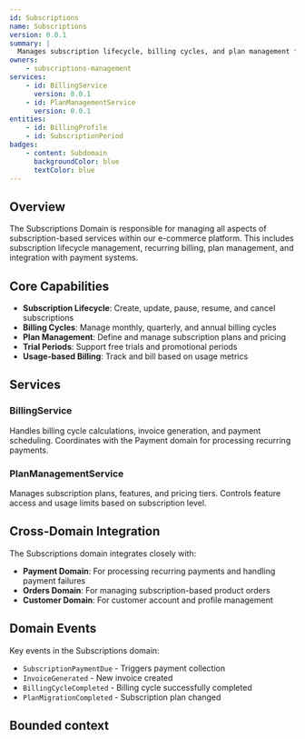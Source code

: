 ```yaml
---
id: Subscriptions
name: Subscriptions
version: 0.0.1
summary: |
  Manages subscription lifecycle, billing cycles, and plan management for recurring revenue streams.
owners:
    - subscriptions-management
services:
    - id: BillingService
      version: 0.0.1
    - id: PlanManagementService
      version: 0.0.1
entities:
    - id: BillingProfile
    - id: SubscriptionPeriod
badges:
    - content: Subdomain
      backgroundColor: blue
      textColor: blue
---
```


## Overview

The Subscriptions Domain is responsible for managing all aspects of subscription-based services within our e-commerce platform. This includes subscription lifecycle management, recurring billing, plan management, and integration with payment systems.

## Core Capabilities

- **Subscription Lifecycle**: Create, update, pause, resume, and cancel subscriptions
- **Billing Cycles**: Manage monthly, quarterly, and annual billing cycles
- **Plan Management**: Define and manage subscription plans and pricing
- **Trial Periods**: Support free trials and promotional periods
- **Usage-based Billing**: Track and bill based on usage metrics

## Services

### BillingService
Handles billing cycle calculations, invoice generation, and payment scheduling. Coordinates with the Payment domain for processing recurring payments.

### PlanManagementService
Manages subscription plans, features, and pricing tiers. Controls feature access and usage limits based on subscription level.

## Cross-Domain Integration

The Subscriptions domain integrates closely with:

- **Payment Domain**: For processing recurring payments and handling payment failures
- **Orders Domain**: For managing subscription-based product orders
- **Customer Domain**: For customer account and profile management

## Domain Events

Key events in the Subscriptions domain:
- `SubscriptionPaymentDue` - Triggers payment collection
- `InvoiceGenerated` - New invoice created
- `BillingCycleCompleted` - Billing cycle successfully completed
- `PlanMigrationCompleted` - Subscription plan changed

## Bounded context

<NodeGraph />

<MessageTable format="all" limit={6} />
